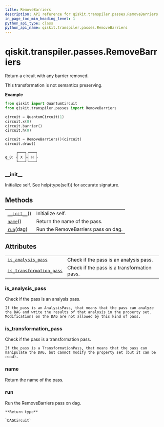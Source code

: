 ```yaml
---
title: RemoveBarriers
description: API reference for qiskit.transpiler.passes.RemoveBarriers
in_page_toc_min_heading_level: 1
python_api_type: class
python_api_name: qiskit.transpiler.passes.RemoveBarriers
---
```


# qiskit.transpiler.passes.RemoveBarriers

<Class id="qiskit.transpiler.passes.RemoveBarriers" github="https://github.com/qiskit/qiskit/tree/stable/0.18/qiskit/transpiler/passes/utils/remove_barriers.py" signature="RemoveBarriers(*args, **kwargs)">
  Return a circuit with any barrier removed.

  This transformation is not semantics preserving.

  **Example**

  ```python
  from qiskit import QuantumCircuit
  from qiskit.transpiler.passes import RemoveBarriers

  circuit = QuantumCircuit(1)
  circuit.x(0)
  circuit.barrier()
  circuit.h(0)

  circuit = RemoveBarriers()(circuit)
  circuit.draw()
  ```

  ```python
       ┌───┐┌───┐
  q_0: ┤ X ├┤ H ├
       └───┘└───┘
  ```

  ### \_\_init\_\_

  <Function id="qiskit.transpiler.passes.RemoveBarriers.__init__" name="__init__" signature="__init__()">
    Initialize self. See help(type(self)) for accurate signature.
  </Function>

  ## Methods

  |                                                                                                                      |                                     |
  | -------------------------------------------------------------------------------------------------------------------- | ----------------------------------- |
  | [`__init__`](#qiskit.transpiler.passes.RemoveBarriers.__init__ "qiskit.transpiler.passes.RemoveBarriers.__init__")() | Initialize self.                    |
  | [`name`](#qiskit.transpiler.passes.RemoveBarriers.name "qiskit.transpiler.passes.RemoveBarriers.name")()             | Return the name of the pass.        |
  | [`run`](#qiskit.transpiler.passes.RemoveBarriers.run "qiskit.transpiler.passes.RemoveBarriers.run")(dag)             | Run the RemoveBarriers pass on dag. |

  ## Attributes

  |                                                                                                                                                              |                                             |
  | ------------------------------------------------------------------------------------------------------------------------------------------------------------ | ------------------------------------------- |
  | [`is_analysis_pass`](#qiskit.transpiler.passes.RemoveBarriers.is_analysis_pass "qiskit.transpiler.passes.RemoveBarriers.is_analysis_pass")                   | Check if the pass is an analysis pass.      |
  | [`is_transformation_pass`](#qiskit.transpiler.passes.RemoveBarriers.is_transformation_pass "qiskit.transpiler.passes.RemoveBarriers.is_transformation_pass") | Check if the pass is a transformation pass. |

  ### is\_analysis\_pass

  <Function id="qiskit.transpiler.passes.RemoveBarriers.is_analysis_pass" name="is_analysis_pass" signature="property is_analysis_pass">
    Check if the pass is an analysis pass.

    If the pass is an AnalysisPass, that means that the pass can analyze the DAG and write the results of that analysis in the property set. Modifications on the DAG are not allowed by this kind of pass.
  </Function>

  ### is\_transformation\_pass

  <Function id="qiskit.transpiler.passes.RemoveBarriers.is_transformation_pass" name="is_transformation_pass" signature="property is_transformation_pass">
    Check if the pass is a transformation pass.

    If the pass is a TransformationPass, that means that the pass can manipulate the DAG, but cannot modify the property set (but it can be read).
  </Function>

  ### name

  <Function id="qiskit.transpiler.passes.RemoveBarriers.name" name="name" signature="name()">
    Return the name of the pass.
  </Function>

  ### run

  <Function id="qiskit.transpiler.passes.RemoveBarriers.run" name="run" signature="run(dag)">
    Run the RemoveBarriers pass on dag.

    **Return type**

    `DAGCircuit`
  </Function>
</Class>


